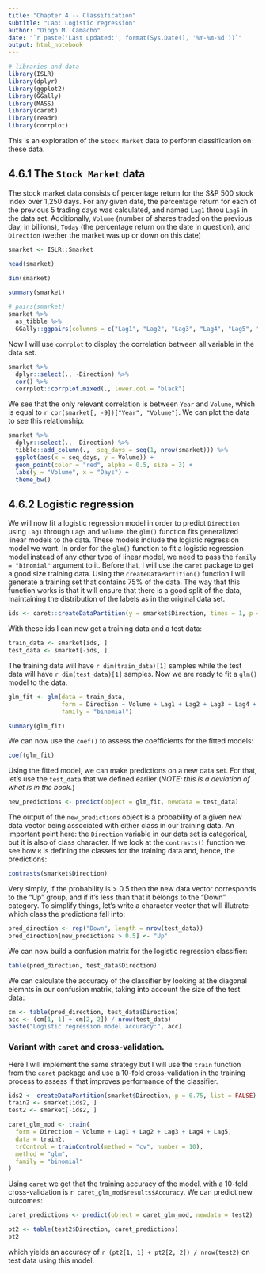 ```yaml
---
title: "Chapter 4 -- Classification"
subtitle: "Lab: Logistic regression"
author: "Diogo M. Camacho"
date: "`r paste('Last updated:', format(Sys.Date(), '%Y-%m-%d'))`"
output: html_notebook
---
```

  

```r
# libraries and data
library(ISLR)
library(dplyr)
library(ggplot2)
library(GGally)
library(MASS)
library(caret)
library(readr)  
library(corrplot)
```

This is an exploration of the `Stock Market` data to perform classification on these data.

## 4.6.1 The `Stock Market` data
The stock market data consists of percentage return for the S&P 500 stock index over 1,250 days. For any given date, the percentage return for each of the previous 5 trading days was calculated, and named `Lag1` throu `Lag5` in the data set. Additionally, `Volume` (number of shares traded on the previous day, in billions), `Today` (the percentage return on the date in question), and `Direction` (wether the market was up or down on this date)


```r
smarket <- ISLR::Smarket
```

```r
head(smarket)
```

```r
dim(smarket)
```

```r
summary(smarket)
```

```r
# pairs(smarket)
smarket %>%
  as_tibble %>%
  GGally::ggpairs(columns = c("Lag1", "Lag2", "Lag3", "Lag4", "Lag5", "Volume", "Today"), alpha = 0.5, progress = FALSE)
```

Now I will use `corrplot` to display the correlation between all variable in the data set.

```r
smarket %>% 
  dplyr::select(., -Direction) %>%
  cor() %>%
  corrplot::corrplot.mixed(., lower.col = "black")
```

We see that the only relevant correlation is between `Year` and `Volume`, which is equal to `r cor(smarket[, -9])["Year", "Volume"]`. We can plot the data to see this relationship:

```r
smarket %>% 
  dplyr::select(., -Direction) %>% 
  tibble::add_column(.,  seq_days = seq(1, nrow(smarket))) %>% 
  ggplot(aes(x = seq_days, y = Volume)) + 
  geom_point(color = "red", alpha = 0.5, size = 3) + 
  labs(y = "Volume", x = "Days") + 
  theme_bw()
```

## 4.6.2 Logistic regression
We will now fit a logistic regression model in order to predict `Direction` using `Lag1` through `Lag5` and `Volume`. the `glm()` function fits generalized linear models to the data. These models include the logistic regression model we want. In order for the `glm()` function to fit a logistic regression model instead of any other type of linear model, we need to pass the `family = "binomial"` argument to it. Before that, I will use the `caret` package to get a good size training data. Using the `createDataPartition()` function I will generate a training set that contains 75% of the data. The way that this function works is that it will ensure that there is a good split of the data, maintaining the distribution of the labels as in the original data set.

```r
ids <- caret::createDataPartition(y = smarket$Direction, times = 1, p = 0.75, list = FALSE)
```

With these ids I can now get a training data and a test data:

```r
train_data <- smarket[ids, ]
test_data <- smarket[-ids, ]
```

The training data will have `r dim(train_data)[1]` samples while the test data will have `r dim(test_data)[1]` samples. Now we are ready to fit a `glm()` model to the data.

```r
glm_fit <- glm(data = train_data,
               form = Direction ~ Volume + Lag1 + Lag2 + Lag3 + Lag4 + Lag5,
               family = "binomial")
```

```r
summary(glm_fit)
```

We can now use the `coef()` to assess the coefficients for the fitted models:

```r
coef(glm_fit)
```

Using the fitted model, we can make predictions on a new data set. For that, let's use the `test_data` that we defined earlier (_NOTE: this is a deviation of what is in the book._)

```r
new_predictions <- predict(object = glm_fit, newdata = test_data)
```

The output of the `new_predictions` object is a probability of a given new data vector being associated with either class in our training data. An important point here: the `Direction` variable in our data set is categorical, but it is also of class character. If we look at the `contrasts()` function we see how `R` is defining the classes for the training data and, hence, the predictions:

```r
contrasts(smarket$Direction)
```

Very simply, if the probability is > 0.5 then the new data vector corresponds to the "Up" group, and if it's less than that it belongs to the "Down" category.  To simplify things, let's write a character vector that will illutrate which class the predictions fall into:

```r
pred_direction <- rep("Down", length = nrow(test_data))
pred_direction[new_predictions > 0.5] <- "Up"
```

We can now build a confusion matrix for the logistic regression classifier:

```r
table(pred_direction, test_data$Direction)
```

We can calculate the accuracy of the classifier by looking at the diagonal elemnts in our confusion matrix, taking into account the size of the test data:

```r
cm <- table(pred_direction, test_data$Direction)
acc <- (cm[1, 1] + cm[2, 2]) / nrow(test_data)
paste("Logistic regression model accuracy:", acc)
```

### Variant with `caret` and cross-validation.
Here I will implement the same strategy but I will use the `train` function from the `caret` package and use a 10-fold cross-validation in the training process to assess if that improves performance of the classifier.

```r
ids2 <- createDataPartition(smarket$Direction, p = 0.75, list = FALSE)
train2 <- smarket[ids2, ]
test2 <- smarket[-ids2, ]

caret_glm_mod <- train(
  form = Direction ~ Volume + Lag1 + Lag2 + Lag3 + Lag4 + Lag5,
  data = train2,
  trControl = trainControl(method = "cv", number = 10),
  method = "glm",
  family = "binomial"
)
```

Using `caret` we get that the training accuracy of the model, with a 10-fold cross-validation is `r caret_glm_mod$results$Accuracy`.  We can predict new outcomes:

```r
caret_predictions <- predict(object = caret_glm_mod, newdata = test2)
```

```r
pt2 <- table(test2$Direction, caret_predictions)
pt2
```

which yields an accuracy of `r (pt2[1, 1] + pt2[2, 2]) / nrow(test2)` on test data using this model.
